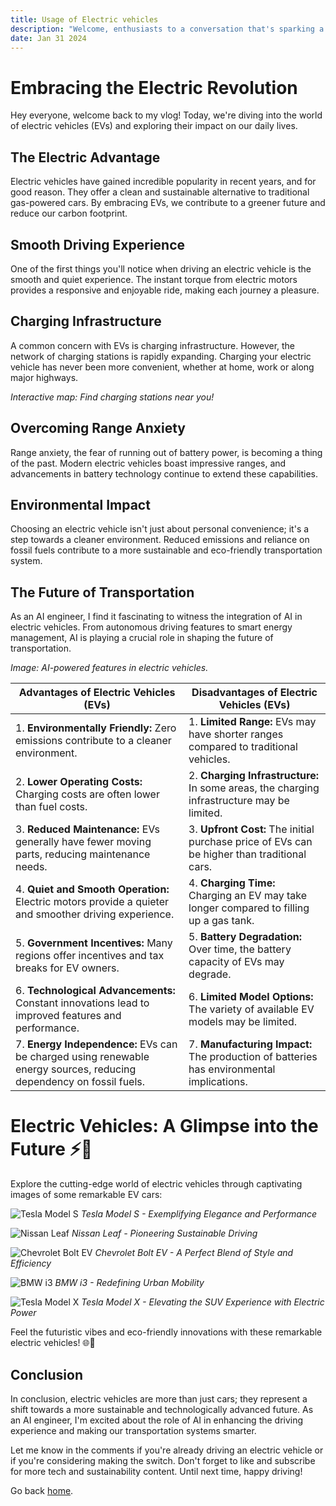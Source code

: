 ```yaml
---
title: Usage of Electric vehicles
description: "Welcome, enthusiasts to a conversation that's sparking a revolution on our roads – the world of Electric Vehicles (EVs). In this vlog, we'll delve into the exciting landscape of electric mobility, exploring the advancements, challenges, and the significant impact EVs are making on our present and future."
date: Jan 31 2024
---
```


# Embracing the Electric Revolution 

Hey everyone, welcome back to my vlog! Today, we're diving into the world of electric vehicles (EVs) and exploring their impact on our daily lives.

## The Electric Advantage

Electric vehicles have gained incredible popularity in recent years, and for good reason. They offer a clean and sustainable alternative to traditional gas-powered cars. By embracing EVs, we contribute to a greener future and reduce our carbon footprint.

## Smooth Driving Experience

One of the first things you'll notice when driving an electric vehicle is the smooth and quiet experience. The instant torque from electric motors provides a responsive and enjoyable ride, making each journey a pleasure.

## Charging Infrastructure

A common concern with EVs is charging infrastructure. However, the network of charging stations is rapidly expanding. Charging your electric vehicle has never been more convenient, whether at home, work or along major highways.



*Interactive map: Find charging stations near you!*

## Overcoming Range Anxiety

Range anxiety, the fear of running out of battery power, is becoming a thing of the past. Modern electric vehicles boast impressive ranges, and advancements in battery technology continue to extend these capabilities.

## Environmental Impact

Choosing an electric vehicle isn't just about personal convenience; it's a step towards a cleaner environment. Reduced emissions and reliance on fossil fuels contribute to a more sustainable and eco-friendly transportation system.

## The Future of Transportation

As an AI engineer, I find it fascinating to witness the integration of AI in electric vehicles. From autonomous driving features to smart energy management, AI is playing a crucial role in shaping the future of transportation.


*Image: AI-powered features in electric vehicles.*

| **Advantages of Electric Vehicles (EVs)**            | **Disadvantages of Electric Vehicles (EVs)**    |
| --------------------------------------------------- | -------------------------------------------------- |
| 1. **Environmentally Friendly:** Zero emissions contribute to a cleaner environment. | 1. **Limited Range:** EVs may have shorter ranges compared to traditional vehicles. |
| 2. **Lower Operating Costs:** Charging costs are often lower than fuel costs. | 2. **Charging Infrastructure:** In some areas, the charging infrastructure may be limited. |
| 3. **Reduced Maintenance:** EVs generally have fewer moving parts, reducing maintenance needs. | 3. **Upfront Cost:** The initial purchase price of EVs can be higher than traditional cars. |
| 4. **Quiet and Smooth Operation:** Electric motors provide a quieter and smoother driving experience. | 4. **Charging Time:** Charging an EV may take longer compared to filling up a gas tank. |
| 5. **Government Incentives:** Many regions offer incentives and tax breaks for EV owners. | 5. **Battery Degradation:** Over time, the battery capacity of EVs may degrade. |
| 6. **Technological Advancements:** Constant innovations lead to improved features and performance. | 6. **Limited Model Options:** The variety of available EV models may be limited. |
| 7. **Energy Independence:** EVs can be charged using renewable energy sources, reducing dependency on fossil fuels. | 7. **Manufacturing Impact:** The production of batteries has environmental implications. |


# Electric Vehicles: A Glimpse into the Future ⚡🚗

Explore the cutting-edge world of electric vehicles through captivating images of some remarkable EV cars:

![Tesla Model S](https://example.com/tesla-model-s.jpg)
*Tesla Model S - Exemplifying Elegance and Performance*

![Nissan Leaf](https://example.com/nissan-leaf.jpg)
*Nissan Leaf - Pioneering Sustainable Driving*

![Chevrolet Bolt EV](https://example.com/chevrolet-bolt-ev.jpg)
*Chevrolet Bolt EV - A Perfect Blend of Style and Efficiency*

![BMW i3](https://example.com/bmw-i3.jpg)
*BMW i3 - Redefining Urban Mobility*

![Tesla Model X](https://example.com/tesla-model-x.jpg)
*Tesla Model X - Elevating the SUV Experience with Electric Power*

Feel the futuristic vibes and eco-friendly innovations with these remarkable electric vehicles! 🌐🔌

## Conclusion

In conclusion, electric vehicles are more than just cars; they represent a shift towards a more sustainable and technologically advanced future. As an AI engineer, I'm excited about the role of AI in enhancing the driving experience and making our transportation systems smarter.

Let me know in the comments if you're already driving an electric vehicle or if you're considering making the switch. Don't forget to like and subscribe for more tech and sustainability content. Until next time, happy driving! 

Go back [home](/).
